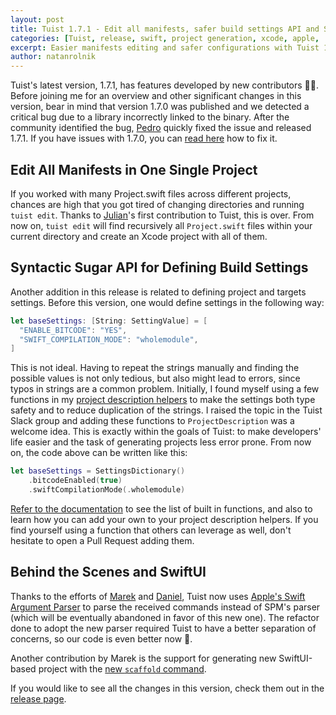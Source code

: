 ```yaml
---
layout: post
title: Tuist 1.7.1 - Edit all manifests, safer build settings API and SwiftUI projects
categories: [Tuist, release, swift, project generation, xcode, apple, '1.7.1']
excerpt: Easier manifests editing and safer configurations with Tuist 1.7.1
author: natanrolnik
---
```


Tuist's latest version, 1.7.1, has features developed by new contributors 👋🏻. Before joining me for an overview and
other significant changes in this version, bear in mind that version 1.7.0 was published
and we detected a critical bug due to a library incorrectly linked to the binary.
After the community identified the bug, [Pedro](https://www.github.com/pepibumur) quickly fixed the issue and
released 1.7.1. If you have issues with 1.7.0, you can
[read here](https://github.com/tuist/tuist/issues/1249#issuecomment-617275456) how to fix it.

## Edit All Manifests in One Single Project

If you worked with many Project.swift files across different projects, chances are high that you got tired of
changing directories and running `tuist edit`. Thanks to [Julian](https://github.com/julianalonso)'s
first contribution to Tuist, this is over. From now on, `tuist edit` will find recursively all `Project.swift`
files within your current directory and create an Xcode project with all of them.

## Syntactic Sugar API for Defining Build Settings

Another addition in this release is related to defining project and targets settings. Before this version, one would
define settings in the following way:

```swift
let baseSettings: [String: SettingValue] = [
  "ENABLE_BITCODE": "YES",
  "SWIFT_COMPILATION_MODE": "wholemodule",
]
```

This is not ideal. Having to repeat the strings manually and finding the possible values is not only tedious, but also
might lead to errors, since typos in strings are a common problem. Initially, I found myself using a few functions in
my [project description helpers](https://docs.tuist.io/features/helpers/) to make the settings both type safety and to reduce duplication
of the strings. I raised the topic in the Tuist Slack group and adding these functions to `ProjectDescription` was a
welcome idea. This is exactly within the goals of Tuist: to make developers' life easier and the task of generating
projects less error prone. From now on, the code above can be written like this:

```swift
let baseSettings = SettingsDictionary()
    .bitcodeEnabled(true)
    .swiftCompilationMode(.wholemodule)
```

[Refer to the documentation](https://docs.tuist.io/manifests/project/#settingsdictionary) to see the list of built in
functions, and also to learn how you can add your own to your project description helpers. If you find yourself using a
function that others can leverage as well, don't hesitate to open a Pull Request adding them.

## Behind the Scenes and SwiftUI

Thanks to the efforts of [Marek](https://github.com/fortmarek) and [Daniel](https://github.com/mollyIV),
Tuist now uses [Apple's Swift Argument Parser](https://github.com/apple/swift-argument-parser) to parse the received
commands instead of SPM's parser (which will be eventually abandoned in favor of this new one).
The refactor done to adopt the new parser required Tuist to have a better separation of concerns,
so our code is even better now 💪.

Another contribution by Marek is the support for generating new SwiftUI-based project with the
[new `scaffold` command](/docs/commands/scaffold/).

If you would like to see all the changes in this version, check them out in the
[release page](https://github.com/tuist/tuist/releases/tag/1.7.0).
